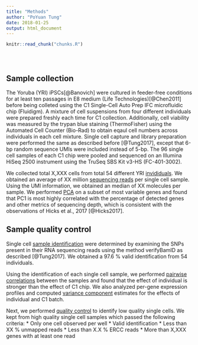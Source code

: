 ```yaml
---
title: "Methods"
author: "PoYuan Tung"
date: 2018-01-25
output: html_document
---
```


<!-- The file analysis/chunks.R contains chunks that define default settings
shared across the workflowr files. -->
```r
knitr::read_chunk("chunks.R")
```

<!-- Update knitr chunk options -->
```r
```

<!-- Insert the date the file was last updated -->
```r
```

<!-- Insert the code version (Git commit SHA1) if Git repository exists and R
 package git2r is installed -->
```r
```

## Sample collection
The Yoruba (YRI) iPSCs[@Banovich] were cultured in feeder-free conditions for at least ten passages in E8 medium (Life Technologies)[@Chen2011] before being colleted using the C1 Single-Cell Auto Prep IFC microfluidic chip (Fluidigm).
A mixture of cell suspensions from four different individuals were prepared freshly each time for C1 collection.
Additionally, cell viability was measured by the trypan blue staining (ThermoFisher) using the Automated Cell Counter (Bio-Rad) to obtain eqaul cell numbers across individuals in each cell mixture.
Single cell capture and library preparation were performed the same as described before [@Tung2017], except that 6-bp random sequence UMIs were included instead of 5-bp.
The 96 single cell samples of each C1 chip were pooled and sequenced on an Illumina HiSeq 2500 instrument using the TruSeq SBS Kit v3-HS (FC-401-3002).

We collected total X,XXX cells from total 54 different YRI [invididuals](data-collection.html).
We obtained an average of XX million [sequencing reads](totals.html) per single cell sample.
Using the UMI information, we obtained an median of XX molecules per sample.
We performed [PCA](pca-variable.html) on a subset of most variable genes and found that PC1 is most highly correlated with the percentage of detected genes and other metrics of sequencing depth, which is consistent with the observations of Hicks et al., 2017 [@Hicks2017]. 


## Sample quality control
Single cell [sample identification](identity.html) were determined by examining the SNPs present in their RNA sequencing reads using the method verifyBamID as described [@Tung2017].
We obtained a 97.6 % valid identification from 54 individuals.

Using the identification of each single cell sample, we performed [pairwise correlations](correlations.html) between the samples and found that the effect of individual is stronger than the effect of C1 chip.
We also analyzed per-gene expression profiles and computed [variance component](partition.html) estimates for the effects of individual and C1 batch.

Next, we performed [quality control](sampleqc.html) to identify low quality single cells.
We kept from high quality single cell samples which passed the following criteria:
*  Only one cell observed per well
*  Valid identification
*  Less than XX % unmapped reads
*  Less than X.X % ERCC reads
*  More than X,XXX genes with at least one read

